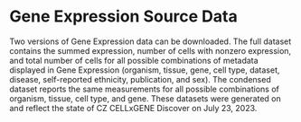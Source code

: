 # Gene Expression Source Data

Two versions of Gene Expression data can be downloaded. The <NextLink href="https://gene-expression-data.cellxgene.cziscience.com/expression-summary-full-07-23-23.csv.gz">full dataset</NextLink> contains the summed expression, number of cells with nonzero expression, and total number of cells for all possible combinations of metadata displayed in Gene Expression (organism, tissue, gene, cell type, dataset, disease, self-reported ethnicity, publication, and sex). The <NextLink href="https://gene-expression-data.cellxgene.cziscience.com/expression-summary-condensed-07-23-23.csv.gz">condensed dataset</NextLink> reports the same measurements for all possible combinations of organism, tissue, cell type, and gene. These datasets were generated on and reflect the state of CZ CELLxGENE Discover on July 23, 2023.
